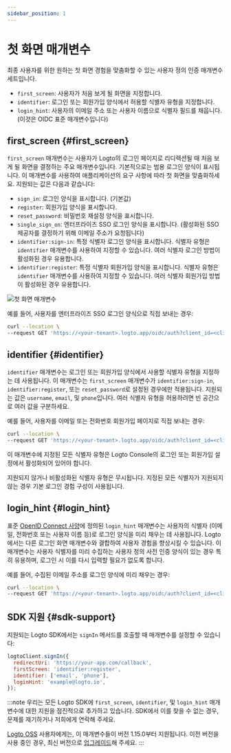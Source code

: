 ```yaml
---
sidebar_position: 1
---
```


# 첫 화면 매개변수

최종 사용자를 위한 원하는 첫 화면 경험을 맞춤화할 수 있는 사용자 정의 인증 매개변수 세트입니다.

- `first_screen`: 사용자가 처음 보게 될 화면을 지정합니다.
- `identifier`: 로그인 또는 회원가입 양식에서 허용할 식별자 유형을 지정합니다.
- `login_hint`: 사용자의 이메일 주소 또는 사용자 이름으로 식별자 필드를 채웁니다. (이것은 OIDC 표준 매개변수입니다)

## first_screen \{#first_screen}

`first_screen` 매개변수는 사용자가 Logto의 로그인 페이지로 리디렉션될 때 처음 보게 될 화면을 결정하는 주요 매개변수입니다. 기본적으로는 범용 로그인 양식이 표시됩니다. 이 매개변수를 사용하여 애플리케이션의 요구 사항에 따라 첫 화면을 맞춤화하세요. 지원되는 값은 다음과 같습니다:

- `sign_in`: 로그인 양식을 표시합니다. (기본값)
- `register`: 회원가입 양식을 표시합니다.
- `reset_password`: 비밀번호 재설정 양식을 표시합니다.
- `single_sign_on`: 엔터프라이즈 SSO 로그인 양식을 표시합니다. (활성화된 SSO 제공자를 결정하기 위해 이메일 주소가 요청됩니다)
- `identifier:sign-in`: 특정 식별자 로그인 양식을 표시합니다. 식별자 유형은 `identifier` 매개변수를 사용하여 지정할 수 있습니다. 여러 식별자 로그인 방법이 활성화된 경우 유용합니다.
- `identifier:register`: 특정 식별자 회원가입 양식을 표시합니다. 식별자 유형은 `identifier` 매개변수를 사용하여 지정할 수 있습니다. 여러 식별자 회원가입 방법이 활성화된 경우 유용합니다.

![첫 화면 매개변수](./assets/first-screen-parameter.png)

예를 들어, 사용자를 엔터프라이즈 SSO 로그인 양식으로 직접 보내는 경우:

```sh
curl --location \
--request GET 'https://<your-tenant>.logto.app/oidc/auth?client_id=<client_id>&...&first_screen=single_sign_on'
```

## identifier \{#identifier}

`identifier` 매개변수는 로그인 또는 회원가입 양식에서 사용할 식별자 유형을 지정하는 데 사용됩니다. 이 매개변수는 `first_screen` 매개변수가 `identifier:sign-in`, `identifier:register`, 또는 `reset_password`로 설정된 경우에만 적용됩니다. 지원되는 값은 `username`, `email`, 및 `phone`입니다. 여러 식별자 유형을 허용하려면 빈 공간으로 여러 값을 구분하세요.

예를 들어, 사용자를 이메일 또는 전화번호 회원가입 페이지로 직접 보내는 경우:

```sh
curl --location \
--request GET 'https://<your-tenant>.logto.app/oidc/auth?client_id=<client_id>&...&first_screen=identifier:register&identifier=email phone'
```

이 매개변수에 지정된 모든 식별자 유형은 Logto Console의 로그인 또는 회원가입 설정에서 활성화되어 있어야 합니다.

지원되지 않거나 비활성화된 식별자 유형은 무시됩니다. 지정된 모든 식별자가 지원되지 않는 경우 기본 로그인 경험 구성이 사용됩니다.

## login_hint \{#login_hint}

표준 [OpenID Connect 사양](https://openid.net/specs/openid-connect-core-1_0.html#AuthorizationEndpoint)에 정의된 `login_hint` 매개변수는 사용자의 식별자 (이메일, 전화번호 또는 사용자 이름 등)로 로그인 양식을 미리 채우는 데 사용됩니다. Logto에서는 다른 로그인 화면 매개변수와 결합하여 사용자 경험을 향상시킬 수 있습니다. 이 매개변수는 사용자 식별자를 미리 수집하는 사용자 정의 사전 인증 양식이 있는 경우 특히 유용하며, 로그인 시 이를 다시 입력할 필요가 없도록 합니다.

예를 들어, 수집된 이메일 주소를 로그인 양식에 미리 채우는 경우:

```sh
curl --location \
--request GET 'https://<your-tenant>.logto.app/oidc/auth?client_id=<client_id>&...&first_screen=identifier:sign_in&identifier=email&login_hint=example@logto.io
```

## SDK 지원 \{#sdk-support}

지원되는 Logto SDK에서는 `signIn` 메서드를 호출할 때 매개변수를 설정할 수 있습니다:

```javascript
logtoClient.signIn({
  redirectUri: 'https://your-app.com/callback',
  firstScreen: 'identifier:register',
  identifier: ['email', 'phone'],
  loginHint: 'example@logto.io',
});
```

:::note
우리는 모든 Logto SDK에 `first_screen`, `identifier`, 및 `login_hint` 매개변수에 대한 지원을 점진적으로 추가하고 있습니다. SDK에서 이를 찾을 수 없는 경우, 문제를 제기하거나 저희에게 연락해 주세요.

[Logto OSS](/logto-oss) 사용자에게는, 이 매개변수들이 버전 1.15.0부터 지원됩니다. 이전 버전을 사용 중인 경우, 최신 버전으로 [업그레이드](/logto-oss/upgrading-oss-version)해 주세요.
:::
